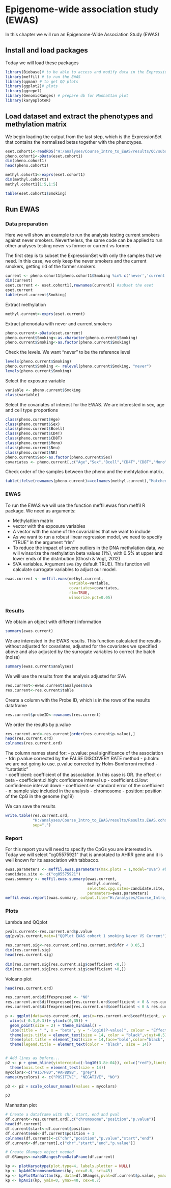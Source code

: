 # Epigenome-wide association study (EWAS)
In this chapter we will run an Epigenome-Wide Association Study (EWAS)

## Install and load packages
Today we will load these packages
```r
library(Biobase)# to be able to access and modify data in the ExpressionSet
library(meffil) # to run the EWAS
library(qqman) # to get QQ plots
library(ggplot2)# plots
library(ggrepel)
library(GenomicRanges) # prepare db for Manhattan plot
library(karyoploteR)
```

## Load dataset and extract the phenotypes and methylation matrix

We begin loading the output from the last step, which is the ExpressionSet that
contains the normalised betas together with the phenotypes.
```r
eset.cohort1<-readRDS("H:/analyses/Course_Intro_to_EWAS/results/QC/subsets/GSE42861_norm_cohort1bis.Rds") 
pheno.cohort1<-pData(eset.cohort1)
dim(pheno.cohort1)
head(pheno.cohort1)

methyl.cohort1<-exprs(eset.cohort1)
dim(methyl.cohort1) 
methyl.cohort1[1:5,1:5]

table(eset.cohort1$Smoking)
```

## Run EWAS
### Data preparation
Here we will show an example to run the analysis testing current smokers against 
never smokers. Nevertheless, the same code can be applied to run other
analyses testing never vs former or current vs former. 

The first step is to subset the ExpressionSet with only the samples that we need.
In this case, we only keep the never smokers and the current smokers,
getting rid of the former smokers. 
```r
current <- pheno.cohort1[pheno.cohort1$Smoking %in% c('never','current'),]
dim(current)
eset.current <- eset.cohort1[,rownames(current)] #subset the eset
eset.current
table(eset.current$Smoking)
```

Extract methylation
```r
methyl.current<-exprs(eset.current)
```

Extract phenodata with never and current smokers
```r
pheno.current<-pData(eset.current)
pheno.current$Smoking<-as.character(pheno.current$Smoking)
pheno.current$Smoking<-as.factor(pheno.current$Smoking)
```

Check the levels. We want "never" to be the reference level
```r
levels(pheno.current$Smoking)
pheno.current$Smoking <- relevel(pheno.current$Smoking, "never")
levels(pheno.current$Smoking)
```
Select the exposure variable
```r
variable <- pheno.current$Smoking
class(variable)
```
Select the covariates of interest for the EWAS. We are interested in sex, age 
and cell type proportions
```r
class(pheno.current$Age)
class(pheno.current$Sex)
class(pheno.current$Bcell)
class(pheno.current$CD4T)
class(pheno.current$CD8T)
class(pheno.current$Mono)
class(pheno.current$Neu)
class(pheno.current$NK)
pheno.current$Sex<-as.factor(pheno.current$Sex)
covariates <- pheno.current[,c("Age","Sex","Bcell","CD4T","CD8T","Mono","Neu","NK")]
```

Check order of the samples between the pheno and the mehtylation matrix.
```r
table(ifelse(rownames(pheno.current)==colnames(methyl.current),"Matched","--NOT MATCHED--"))
```
### EWAS
To run the EWAS we will use the function meffil.ewas from meffil R package. We need as arguments:

- Methylattion matrix
- vector with the exposure variables
- A vector with the name of the covariables that we want to include
- As we want to run a robust linear regression model, we need to specify "TRUE" in the argument "rlm"
- To reduce the impact of severe outliers in the DNA methylation data, we will winsorize the methylation beta values (1%), with 0.5% at upper and lower ends of the distribution (Ghosh & Vogt, 2012)
- SVA variables. Argument sva (by default TRUE). This function will calculate surrogate variables to adjust our model. 

```r
ewas.current <- meffil.ewas(methyl.current,
                            variable=variable,
                            covariates=covariates,
                            rlm=TRUE,
                            winsorize.pct=0.05)
```

### Results
We obtain an object with different information
```r
summary(ewas.current)
```
We are interested in the EWAS results. This function calculated the results  without adjusted for covariates, adjusted for the covariates we specified above
and also adjusted by the surrogate variables to correct the batch (noise)
```r
summary(ewas.current$analyses)
```
We will use the results from the analysis adjusted for SVA
```r
res.current<-ewas.current$analyses$sva
res.current<-res.current$table
```
Create a column with the Probe ID, which is in the rows of the results dataframe
```r
res.current$probeID<-rownames(res.current)
```

We order the results by p.value
```r
res.current.ord<-res.current[order(res.current$p.value),]
head(res.current.ord)
colnames(res.current.ord)
```
The column names stand for:
- p.value: pval significance of the association
- fdr: p.value corrected by the FALSE DISCOVERY RATE method
- p.holm: we are not going to use. p.value corrected by Holm-Bonferroni method
- "t.statistic"   
- coefficient: coefficient of the association. In this case is OR. the effect or beta
- coefficient.ci.high: confidence interval up 
- coefficient.ci.low: confindence interval down
- coefficient.se:  standard error of the coefficient
- n: sample size included in the analysis
- chromosome
- position: position of the CpG in the genome (hg19)         

We can save the results
```r
write.table(res.current.ord,
            "H:/analyses/Course_Intro_to_EWAS/results/Results.EWAS.cohort1.NeverVScurrent.txt",
            sep=",")

```

### Report
For this report you will need to specify the CpGs you are interested in. Today
we will select "cg05575921" that is annotated to AHRR gene and it is well known
for its association with tabbacco. 

```r
ewas.parameters <- meffil.ewas.parameters(max.plots = 1,model="sva") #by default uses pval/ number of tests
candidate.site <- c("cg05575921")
ewas.summary <- meffil.ewas.summary(ewas.current,
                                    methyl.current,
                                    selected.cpg.sites=candidate.site,
                                    parameters=ewas.parameters)								
meffil.ewas.report(ewas.summary, output.file="H:/analyses/Course_Intro_to_EWAS/results/EWAS.results/Reports/Report.EWAS.cohort1.NeverVScurrent.html")
```

### Plots
Lambda and QQplot
```r
pvals.current<-res.current.ord$p.value
qq(pvals.current,main=("QQPlot EWAS cohort 1 smoking Never VS Current")) 

res.current.sig<-res.current.ord[res.current.ord$fdr < 0.05,]
dim(res.current.sig)
head(res.current.sig)
     
dim(res.current.sig[res.current.sig$coefficient <0,]) 
dim(res.current.sig[res.current.sig$coefficient >0,]) 

```

Volcano plot
```r
head(res.current.ord)

res.current.ord$diffexpressed <- "NO"
res.current.ord$diffexpressed[res.current.ord$coefficient > 0 & res.current.ord$fdr <0.05] <- "POSITIVE"
res.current.ord$diffexpressed[res.current.ord$coefficient < 0 & res.current.ord$fdr <0.05] <- "NEGATIVE"

p <- ggplot(data=res.current.ord, aes(x=res.current.ord$coefficient, y=-log10(res.current.ord$p.value), col=res.current.ord$diffexpressed)) +
  xlim(c(-0.3,0.3))+ ylim(c(0,35)) + 
  geom_point(size = 2) + theme_minimal() +
  labs(title = " ", x = "beta", y = "-log10(P-value)", colour = "Effect") + 
  theme(axis.title = element_text(size = 14, color = "black",vjust=0.5)) + 
  theme(plot.title = element_text(size = 14,face="bold",color="black", hjust= 0.5, vjust=0.5)) + 
  theme(legend.title = element_text(color = "black", size = 14))


# Add lines as before...
p2 <- p + geom_hline(yintercept=c(-log10(3.8e-04)), col=c("red"),linetype = "dashed") + 
  theme(axis.text = element_text(size = 14))
mycolors<-c("#157F8D","#AF8D9B", "grey")
names(mycolors) <- c("POSITIVE", "NEGATIVE", "NO")

p3 <- p2 + scale_colour_manual(values = mycolors)

p3

```
Manhattan plot
```r
# Create a dataframe with chr, start, end and pval
df.current<-res.current.ord[,c("chromosome","position","p.value")]
head(df.current)
df.current$start<-df.current$position 
df.current$end<-df.current$position + 1
colnames(df.current)<-c("chr","position","p.value","start","end")
df.current<-df.current[,c("chr","start","end","p.value")]

# Create GRanges object needed 
df.GRanges<-makeGRangesFromDataFrame(df.current)

kp <- plotKaryotype(plot.type=4, labels.plotter = NULL)
kp <- kpAddChromosomeNames(kp, cex=0.6, srt=45)
kp <- kpPlotManhattan(kp, data=df.GRanges,pval=df.current$p.value, ymax=40,genomewideline =3.42)
kp <- kpAxis(kp, ymin=0, ymax=40, cex=0.7)
```

